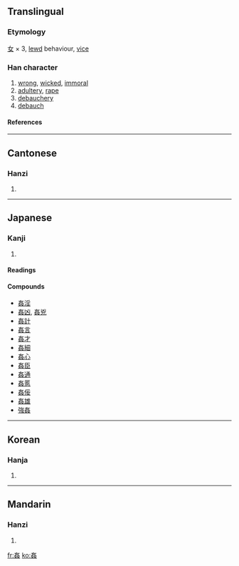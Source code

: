 {{see|奸|姧}}

==Translingual==
===Etymology===
[[女]] × 3, [[lewd]] behaviour, [[vice]]
===Han character===
{{Han char|rn=38|rad=女|as=06|sn=9|four=4044<sub>4</sub>|canj=女女女 (VVV)}}
# [[wrong]], [[wicked]], [[immoral]]
# [[adultery]], [[rape]]
# [[debauchery]]
# [[debauch]]
====References====
{{Han ref|kx=0260.100|dkj=06217|dj=0526.090|hdz=21048.100|uh=59E6|ud=23014|bh=ABC1|bd=43969}}
----
==Cantonese==
===Hanzi===
{{yue-hanzi|jyut=|y=gaan1}}
# {{defn|Cantonese}}
----
==Japanese==
===Kanji===
{{ja-kanji|grade=|rs=女06}}
# {{defn|Japanese}} 
====Readings====
{{ja-readings|on=[[かん]] (kan), [[けん]] (ken)|kun=[[みだら]] (midara), [[かしましい]] (kashimashii)}}

====Compounds====
*[[姦淫]]
*[[姦凶]], [[姦兇]]
*[[姦計]]
*[[姦言]]
*[[姦才]]
*[[姦細]]
*[[姦心]]
*[[姦臣]]
*[[姦通]]
*[[姦慝]]
*[[姦佞]]
*[[姦雄]]
*[[強姦]]
----
==Korean==
===Hanja===
{{ko-hanja|hangeul=간|rv=gan|mr=kan}}
# {{defn|Korean}}
----
==Mandarin==
===Hanzi===
{{cmn-hanzi|sim=奸|pin=[[jiān]] ([[jian1]]), [[yí]] ([[yi2]])|wg=chien<sup>1</sup>, i<sup>2</sup>}}
# {{defn|Mandarin}}

[[fr:姦]]
[[ko:姦]]